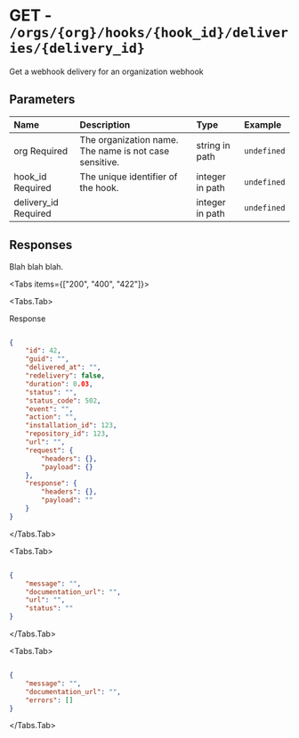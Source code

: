 
# GET - `/orgs/{org}/hooks/{hook_id}/deliveries/{delivery_id}`

Get a webhook delivery for an organization webhook

## Parameters

| Name | Description | Type | Example |
| :---- | :---- | :---- | :---- |
| org <span class="bg-blue-100 text-blue-800 text-xs font-medium me-2 px-2.5 py-0.5 rounded dark:bg-blue-900 dark:text-blue-300">Required</span> | The organization name. The name is not case sensitive. | string in path | `undefined` |
| hook_id <span class="bg-blue-100 text-blue-800 text-xs font-medium me-2 px-2.5 py-0.5 rounded dark:bg-blue-900 dark:text-blue-300">Required</span> | The unique identifier of the hook. | integer in path | `undefined` |
| delivery_id <span class="bg-blue-100 text-blue-800 text-xs font-medium me-2 px-2.5 py-0.5 rounded dark:bg-blue-900 dark:text-blue-300">Required</span> |  | integer in path | `undefined` |

## Responses

Blah blah blah.

<Tabs items={["200", "400", "422"]}>

<Tabs.Tab>

Response

```json

{
    "id": 42,
    "guid": "",
    "delivered_at": "",
    "redelivery": false,
    "duration": 0.03,
    "status": "",
    "status_code": 502,
    "event": "",
    "action": "",
    "installation_id": 123,
    "repository_id": 123,
    "url": "",
    "request": {
        "headers": {},
        "payload": {}
    },
    "response": {
        "headers": {},
        "payload": ""
    }
}

```

</Tabs.Tab>

<Tabs.Tab>



```json

{
    "message": "",
    "documentation_url": "",
    "url": "",
    "status": ""
}

```

</Tabs.Tab>

<Tabs.Tab>



```json

{
    "message": "",
    "documentation_url": "",
    "errors": []
}

```

</Tabs.Tab>

</Tabs>